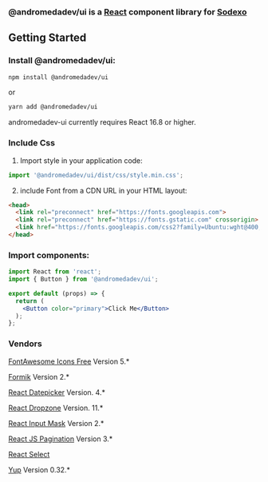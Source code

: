 
<Meta title="Home/Installation" />

### @andromedadev/ui is a [React](https://reactjs.org) component library for [Sodexo](https://www.sodexo.com)

## Getting Started
### Install @andromedadev/ui:

```sh
npm install @andromedadev/ui
```
or
```sh
yarn add @andromedadev/ui
```

andromedadev-ui currently requires React 16.8 or higher.

### Include Css

1. Import style in your application code:
```javascript
import '@andromedadev/ui/dist/css/style.min.css';
```

2. include Font from a CDN URL in your HTML layout:
```html
<head>
  <link rel="preconnect" href="https://fonts.googleapis.com">
  <link rel="preconnect" href="https://fonts.gstatic.com" crossorigin>
  <link href="https://fonts.googleapis.com/css2?family=Ubuntu:wght@400;700&display=swap" rel="stylesheet">
</head>
```

### Import components:

```jsx
import React from 'react';
import { Button } from '@andromedadev/ui';

export default (props) => {
  return (
    <Button color="primary">Click Me</Button>
  );
};
```

### Vendors

[FontAwesome Icons Free](https://fontawesome.com/v5.15/icons?d=gallery&p=2) Version 5.*

[Formik](https://formik.org/docs) Version 2.*

[React Datepicker](https://reactdatepicker.com) Version. 4.*

[React Dropzone](https://github.com/react-dropzone/react-dropzone/) Version. 11.*

[React Input Mask](https://github.com/sanniassin/react-input-mask/tree/v2) Version 2.*

[React JS Pagination](https://github.com/wwwaiser/react-js-pagination) Version 3.*

[React Select](https://react-select.com)

[Yup](https://github.com/jquense/yup) Version 0.32.*
